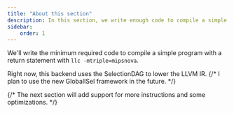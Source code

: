 ```yaml
---
title: "About this section"
description: In this section, we write enough code to compile a simple program
sidebar:
    order: 1
---
```




We'll write the minimum required code to compile a simple program
with a return statement with `llc -mtriple=mipsnova`.

Right now, this backend uses the SelectionDAG to lower the LLVM IR.
{/* I plan to use the new GlobalISel framework in the future. */}

<LinkCard title="SDAG and GlobalISel discussion" href="https://groups.google.com/g/llvm-dev/c/lAp7QFJfltY" />

{/* The next section will add support for more instructions and some optimizations. */}
